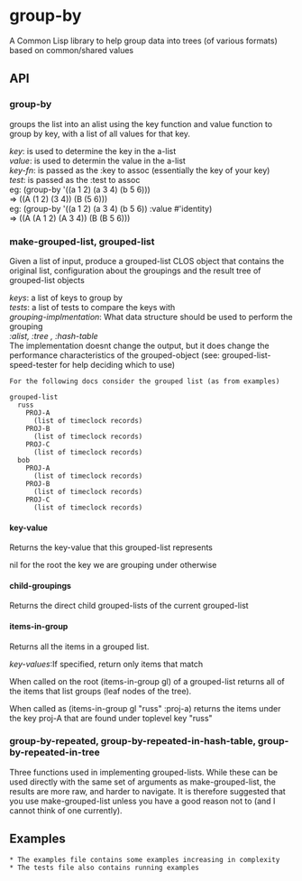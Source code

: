 = group-by = 
A Common Lisp library to help group data into trees (of various
formats) based on common/shared values


== API ==

=== group-by ===

groups the list into an alist using the key function and value function to group by key,
with a list of all values for that key.

''key'': is used to determine the key in the a-list <br />
''value'': is used to determin the value in the a-list <br />
''key-fn'': is passed as the :key to assoc (essentially the key of your key) <br />
''test'': is passed as the :test to assoc <br />

eg: (group-by '((a 1 2) (a 3 4) (b 5 6)))<br />
=> ((A (1 2) (3 4)) (B (5 6)))<br />

eg: (group-by '((a 1 2) (a 3 4) (b 5 6)) :value #'identity)<br />
=> ((A (A 1 2) (A 3 4)) (B (B 5 6)))<br />

=== make-grouped-list, grouped-list ===

Given a list of input, produce a grouped-list CLOS object that contains
the original list, configuration about the groupings and the result tree
of grouped-list objects

''keys'': a list of keys to group by<br />
''tests'': a list of tests to compare the keys with<br />

''grouping-implmentation'': What data structure should be used to perform the grouping<br />
'':alist, :tree , :hash-table''<br />
The implementation doesnt change the output, but it does change
the performance characteristics of the grouped-object (see:
grouped-list-speed-tester for help deciding which to use)

<pre>
For the following docs consider the grouped list (as from examples)

grouped-list
  russ
    PROJ-A
      (list of timeclock records)
    PROJ-B
      (list of timeclock records)
    PROJ-C
      (list of timeclock records)
  bob
    PROJ-A
      (list of timeclock records)
    PROJ-B
      (list of timeclock records)
    PROJ-C
      (list of timeclock records)

</pre>

==== key-value ====
Returns the key-value that this grouped-list represents

nil for the root
the key we are grouping under otherwise

==== child-groupings ====
Returns the direct child grouped-lists of the current grouped-list

==== items-in-group ====
Returns all the items in a grouped list. 

''key-values'':If specified, return only items that match

When called on the root (items-in-group gl) of a grouped-list returns all 
of the items that list groups (leaf nodes of the tree).

When called as (items-in-group gl "russ" :proj-a) returns the items under
the key proj-A that are found under toplevel key "russ"

=== group-by-repeated, group-by-repeated-in-hash-table, group-by-repeated-in-tree ===

Three functions used in implementing grouped-lists. While these can be
used directly with the same set of arguments as make-grouped-list, the
results are more raw, and harder to navigate.  It is therefore
suggested that you use make-grouped-list unless you have a good reason
not to (and I cannot think of one currently).

== Examples ==
 * The examples file contains some examples increasing in complexity 
 * The tests file also contains running examples
